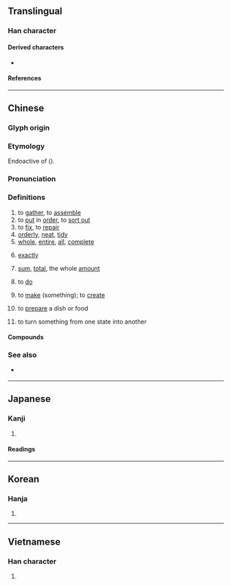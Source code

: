 {{also|𠢦}}
{{character info}}
==Translingual==
{{stroke order|strokes=16}}

===Han character===
{{Han char|rn=66|rad=攴|as=12|sn=16|four=58101|canj=DKMYM|ids=⿱敕正}}

====Derived characters====
* {{l|mul|[[𡓟]]}}

====References====
{{Han ref|kx=0475.321|dkj=13394|hdz=21477.080|uh=6574}}

----

==Chinese==
{{zh-forms|alt=𰋞-second round simplified}}

===Glyph origin===
{{Han etym}}
{{Han compound|敕|正|c1=s|c2=p|ls=psc}}

===Etymology===
Endoactive of {{och-l|正|id=1}} ({{zh-ref|Schuessler, 2007}}).

===Pronunciation===
{{zh-pron
|m=zhěng
|ma=Zh-zhěng.oga
|c=zing2
|h=pfs=cháng;gd=giu3
|md=
|mn=chéng
|mn-t=zian2
|w=2tsen
|mc=y
|oc=y
|cat=v,a,adv
}}

===Definitions===
{{zh-hanzi}}

# to [[gather]], to [[assemble]]
# to [[put]] in [[order]], to [[sort out]]
# to [[fix]], to [[repair]]
# [[orderly]], [[neat]], [[tidy]]
# [[whole]], [[entire]], [[all]], [[complete]]
#: {{zh-x|整 棟 樓 的 人 都 在 睡覺。|All the people in the building are sleeping.}}
# [[exactly]]
#: {{zh-x|下午 三 點 整|exactly three o'clock p.m.}}
# [[sum]], [[total]], the whole [[amount]]
# {{lb|zh|dialectal Mandarin}} to [[do]]
#: {{zh-x|這 可 咋整 啊？|What do I '''do'''?|M-NE}}
# {{lb|zh|dialectal Mandarin|Cantonese}} to [[make]] (something); to [[create]]
#: {{zh-x|我 整 咗 蛋{daan6}撻{taat1} 但係 冇 人 食。|I '''made''' egg tarts but no one ate any.|C}}
# {{lb|zh|dialectal Mandarin|Cantonese}} to [[prepare]] a dish or food
#: {{zh-x|整 幾個 小菜|to '''prepare''' some side dishes|M-NE}}
#: {{zh-x|番茄{ke2} 應該 點 整？|How do I prepare tomatoes?|C}}
# {{lb|zh|dialectal Mandarin|Cantonese}} to turn something from one state into another
#: {{zh-x|整爛|to break, to shatter|C}}
#: {{zh-x|整直|to straighten|C}}
#: {{zh-x|整大|to enlarge|C}}

====Compounds====
{{zh-der|整個|一整天|不整|不整不齊|不整合|不整脈|不整齊花|修整|停眠整宿|公司重整|分工整合|勻整|化整為零|化零為整|合零為整|咬合調整|嚴整|好整以暇|完整|工整|平平整整|平整|平頭整臉|彙整|心律不整|恭肅嚴整|整人|整人遊戲|整修|整備|整兵|整合|整地|整型|整型外科|整夜|整天|整套|整容|整容術|整年|整廠輸出|整建|整手甲|整扮|整排|整整|整整齊齊|整數|整日|整束|整枝|整治|整流|整流器|整流罩|整潔|整理|整編|整肅|整臉|整臉子|整莊|整衣|整衣斂容|整補|整裝|整裝待發|整襟危坐|整躬率物|整軍|整軍經武|整鈔|整錠|整除|整頓|整風|整飭|整飯|整體|整體性|整點|整齊|整齊劃一|整齊花|正整數|河道整治|盤整|社會整合|科際整合|端整|衣冠不整|衣衫不整|調整|逆向整合|重整|重整人|重整旗鼓|釐整|零存整付|齊整|齊整如一|齊齊整整|整定}}

===See also===
* {{qualifier|Cantonese}} {{zh-l|搞|gaau2}}

{{zh-cat|Intermediate}}

----

==Japanese==

===Kanji===
{{ja-kanji|grade=3|rs=攴11}}

# {{rfdef|ja|sort=攴11}}

====Readings====
{{ja-readings
|goon=しょう
|kanon=せい
|kun=ととの-える, ととの-う
}}

----

==Korean==

===Hanja===
{{ko-hanja|가지런하다|가지런할|정}}

# {{rfdef|ko|sort=攴11}}

----

==Vietnamese==

===Han character===
{{vi-readings|reading=chỉnh, chệnh, chểnh, xiềng, chửng|rs=攴11}}

# {{rfdef|vi|sort=攴11}}